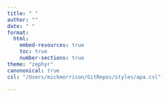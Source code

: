 ```yaml
---
title: " "
author: ""
date: " "
format:
  html:
    embed-resources: true
    toc: true
    number-sections: true
theme: "zephyr"
canononical: true
csl: "/Users/mickmorrison/GitRepos/styles/apa.csl"

---
```


